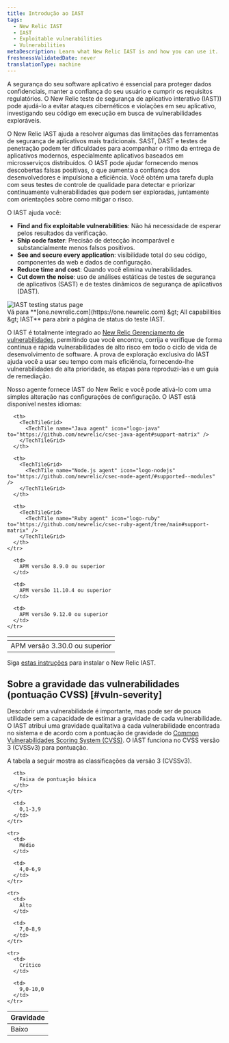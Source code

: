 ```yaml
---
title: Introdução ao IAST
tags:
  - New Relic IAST
  - IAST
  - Exploitable vulnerabilities
  - Vulnerabilities
metaDescription: Learn what New Relic IAST is and how you can use it.
freshnessValidatedDate: never
translationType: machine
---
```



A segurança do seu software aplicativo é essencial para proteger dados confidenciais, manter a confiança do seu usuário e cumprir os requisitos regulatórios. O New Relic teste de segurança de aplicativo interativo (IAST)) pode ajudá-lo a evitar ataques cibernéticos e violações em seu aplicativo, investigando seu código em execução em busca de vulnerabilidades exploráveis.

O New Relic IAST ajuda a resolver algumas das limitações das ferramentas de segurança de aplicativos mais tradicionais. SAST, DAST e testes de penetração podem ter dificuldades para acompanhar o ritmo da entrega de aplicativos modernos, especialmente aplicativos baseados em microsserviços distribuídos. O IAST pode ajudar fornecendo menos descobertas falsas positivas, o que aumenta a confiança dos desenvolvedores e impulsiona a eficiência. Você obtém uma tarefa dupla com seus testes de controle de qualidade para detectar e priorizar continuamente vulnerabilidades que podem ser exploradas, juntamente com orientações sobre como mitigar o risco.

O IAST ajuda você:

* <DNT>**Find and fix exploitable vulnerabilities**</DNT>: Não há necessidade de esperar pelos resultados da verificação.
* <DNT>**Ship code faster**</DNT>: Precisão de detecção incomparável e substancialmente menos falsos positivos.
* <DNT>**See and secure every application**</DNT>: visibilidade total do seu código, componentes da web e dados de configuração.
* <DNT>**Reduce time and cost**</DNT>: Quando você elimina vulnerabilidades.
* <DNT>**Cut down the noise**</DNT>: uso de análises estáticas de testes de segurança de aplicativos (SAST) e de testes dinâmicos de segurança de aplicativos (DAST).

<img title="IAST testing status page" alt="IAST testing status page" src={iastTestingStatus} />

<figcaption>
  Vá para <DNT>**[one.newrelic.com](https://one.newrelic.com) &amp;gt; All capabilities &amp;gt; IAST**</DNT> para abrir a página de status do teste IAST.
</figcaption>

O IAST é totalmente integrado ao [New Relic Gerenciamento de vulnerabilidades](/docs/vulnerability-management/overview/), permitindo que você encontre, corrija e verifique de forma contínua e rápida vulnerabilidades de alto risco em todo o ciclo de vida de desenvolvimento de software. A prova de exploração exclusiva do IAST ajuda você a usar seu tempo com mais eficiência, fornecendo-lhe vulnerabilidades de alta prioridade, as etapas para reproduzi-las e um guia de remediação.

Nosso agente <InlinePopover type="apm" />fornece IAST do New Relic e você pode ativá-lo com uma simples alteração nas configurações de configuração. O IAST está disponível nestes idiomas:

<table>
  <thead>
    <tr>
      <th>
        <TechTileGrid>
          <TechTile name="Go agent" icon="logo-go" to="https://github.com/newrelic/csec-go-agent/tree/main#support-matrix" />
        </TechTileGrid>
      </th>

      <th>
        <TechTileGrid>
          <TechTile name="Java agent" icon="logo-java" to="https://github.com/newrelic/csec-java-agent#support-matrix" />
        </TechTileGrid>
      </th>

      <th>
        <TechTileGrid>
          <TechTile name="Node.js agent" icon="logo-nodejs" to="https://github.com/newrelic/csec-node-agent/#supported--modules" />
        </TechTileGrid>
      </th>

      <th>
        <TechTileGrid>
          <TechTile name="Ruby agent" icon="logo-ruby" to="https://github.com/newrelic/csec-ruby-agent/tree/main#support-matrix" />
        </TechTileGrid>
      </th>
    </tr>
  </thead>

  <tbody>
    <tr>
      <td>
        APM versão 3.30.0 ou superior
      </td>

      <td>
        APM versão 8.9.0 ou superior
      </td>

      <td>
        APM versão 11.10.4 ou superior
      </td>

      <td>
        APM versão 9.12.0 ou superior
      </td>
    </tr>
  </tbody>
</table>

Siga [estas instruções](/docs/iast/install/) para instalar o New Relic IAST.

## Sobre a gravidade das vulnerabilidades (pontuação CVSS) [#vuln-severity]

Descobrir uma vulnerabilidade é importante, mas pode ser de pouca utilidade sem a capacidade de estimar a gravidade de cada vulnerabilidade. O IAST atribui uma gravidade qualitativa a cada vulnerabilidade encontrada no sistema e de acordo com a pontuação de gravidade do [Common Vulnerabilidades Scoring System (CVSS)](https://nvd.nist.gov/vuln-metrics/cvss). O IAST funciona no CVSS versão 3 (CVSSv3) para pontuação.

A tabela a seguir mostra as classificações da versão 3 (CVSSv3).

<table>
  <thead>
    <tr>
      <th>
        Gravidade
      </th>

      <th>
        Faixa de pontuação básica
      </th>
    </tr>
  </thead>

  <tbody>
    <tr>
      <td>
        Baixo
      </td>

      <td>
        0,1-3,9
      </td>
    </tr>

    <tr>
      <td>
        Médio
      </td>

      <td>
        4,0-6,9
      </td>
    </tr>

    <tr>
      <td>
        Alto
      </td>

      <td>
        7,0-8,9
      </td>
    </tr>

    <tr>
      <td>
        Crítico
      </td>

      <td>
        9,0-10,0
      </td>
    </tr>
  </tbody>
</table>